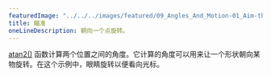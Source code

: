 ---
featuredImage: "../../../images/featured/09_Angles_And_Motion-01_Aim-thumbnail.png"
title: 瞄准
oneLineDescription: 朝向一个点旋转。
---

<a href="https://p5js.org/reference/p5/atan2" target="_blank">atan2()</a>
函数计算两个位置之间的角度。它计算的角度可以用来让一个形状朝向某物旋转。在这个示例中，眼睛旋转以便看向光标。
